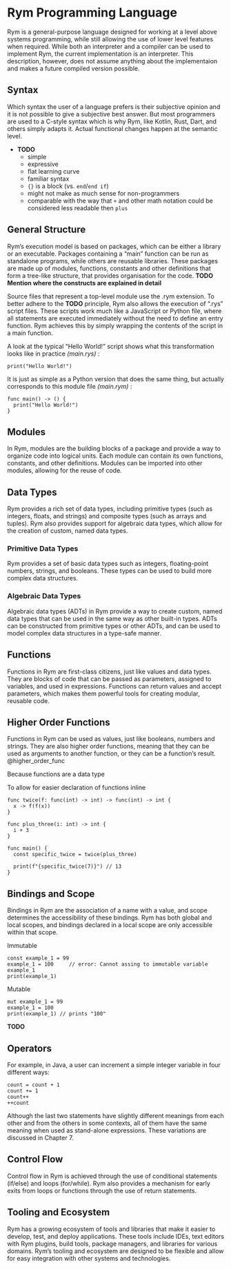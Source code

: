 # Rym Programming Language
<!-- # Rym Programmiersprache -->

Rym is a general-purpose language designed for working at a level above systems programming,
while still allowing the use of lower level features when required.
While both an interpreter and a compiler can be used to implement Rym, the current implementation is an interpreter.
This description, however, does not assume anything about the implementaion and makes a future compiled version possible.

## Syntax {#sec-syntax}

Which syntax the user of a language prefers is their subjective opinion and it is not possible to give a subjective best answer.
But most programmers are used to a C-style syntax which is why Rym,
like Kotlin, Rust, Dart, and others simply adapts it.
Actual functional changes happen at the semantic level.

- __TODO__
  - simple
  - expressive
  - flat learning curve
  - familiar syntax
  - `{}` is a block (vs. `end`/`end if`)
  - might not make as much sense for non-programmers
  - comparable with the way that `+` and other math notation could be considered less readable then `plus`

<!-- __TODO Explain difference between syntax and semantics__ -->

<!-- As is advantageous if not everything is completely new when getting to know the language,
as it can then be learned more quickly if you already know how to program. -->

## General Structure {#sec-general-structure}

Rym's execution model is based on packages, which can be either a library or an executable.
Packages containing a "main" function can be run as standalone programs, while others are reusable libraries.
These packages are made up of modules, functions, constants and other definitions that form a tree-like structure,
that provides organisation for the code.
__TODO Mention where the constructs are explained in detail__

Source files that represent a top-level module use the .rym extension.
To better adhere to the __TODO__ principle, Rym also allows the execution of ".rys" script files.
These scripts work much like a JavaScript or Python file,
where all statements are executed immediately without the need to define an entry function.
Rym achieves this by simply wrapping the contents of the script in a main function.

A look at the typical "Hello World!" script shows what this transformation looks like in practice _(main.rys)_ :

```rym
print("Hello World!")
```

It is just as simple as a Python version that does the same thing, but actually corresponds to this module file _(main.rym)_ :

```rym
func main() -> () {
  print("Hello World!")
}
```

## Modules {#sec-modules}

In Rym, modules are the building blocks of a package and provide a way to organize code into logical units.
Each module can contain its own functions, constants, and other definitions.
Modules can be imported into other modules, allowing for the reuse of code.

## Data Types {#sec-data-types}

Rym provides a rich set of data types, including primitive types (such as integers, floats, and strings)
and composite types (such as arrays and tuples). Rym also provides support for algebraic data types,
which allow for the creation of custom, named data types.

### Primitive Data Types {#sec-primitive-data-types}

Rym provides a set of basic data types such as integers, floating-point numbers, strings, and booleans.
These types can be used to build more complex data structures.

### Algebraic Data Types {#sec-algebraic-data-types}

Algebraic data types (ADTs) in Rym provide a way to create custom, named data types that can be used in the same way as other built-in types.
ADTs can be constructed from primitive types or other ADTs, and can be used to model complex data structures in a type-safe manner.

## Functions {#sec-functions}

Functions in Rym are first-class citizens, just like values and data types.
They are blocks of code that can be passed as parameters, assigned to variables, and used in expressions.
Functions can return values and accept parameters, which makes them powerful tools for creating modular, reusable code.

## Higher Order Functions

Functions in Rym can be used as values, just like booleans, numbers and strings.
They are also higher order functions, meaning that they can be used as arguments to another function, or they can be a function's result.
@higher_order_func

Because functions are a data type

To allow for easier declaration of functions inline

```rym
func twice(f: func(int) -> int) -> func(int) -> int {
  x -> f(f(x))
}

func plus_three(i: int) -> int {
  i + 3
}

func main() {
  const specific_twice = twice(plus_three)

  print(f"{specific_twice(7)}") // 13
}
```


## Bindings and Scope {#sec-bindings-and-scope}

Bindings in Rym are the association of a name with a value, and scope determines the accessibility of these bindings.
Rym has both global and local scopes, and bindings declared in a local scope are only accessible within that scope.

Immutable

```rym
const example_1 = 99
example_1 = 100     // error: Cannot assing to immutable variable example_1
print(example_1)
```

Mutable

```rym
mut example_1 = 99
example_1 = 100
print(example_1) // prints "100"
```

__TODO__

## Operators

For example, in Java, a user can increment a simple integer variable in four different ways:

    count = count + 1
    count += 1
    count++
    ++count

Although the last two statements have slightly different meanings from each
other and from the others in some contexts, all of them have the same
meaning when used as stand-alone expressions. These variations are
discussed in Chapter 7.

## Control Flow {#sec-control-flow}

Control flow in Rym is achieved through the use of conditional statements (if/else) and loops (for/while).
Rym also provides a mechanism for early exits from loops or functions through the use of return statements.

## Tooling and Ecosystem {#sec-tooling-and-ecosystem}

Rym has a growing ecosystem of tools and libraries that make it easier to develop, test, and deploy applications.
These tools include IDEs, text editors with Rym plugins, build tools, package managers, and libraries for various domains.
Rym's tooling and ecosystem are designed to be flexible and allow for easy integration with other systems and technologies.
